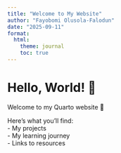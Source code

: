 ```yaml
---
title: "Welcome to My Website"
author: "Fayobomi Olusola-Falodun"
date: "2025-09-11"
format:
  html:
    theme: journal
    toc: true
---
```


# Hello, World! 👋

Welcome to my Quarto website 🎉  

Here’s what you’ll find:  
- My projects  
- My learning journey  
- Links to resources  

